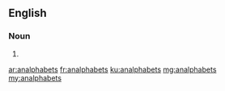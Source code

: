 ==English==

===Noun===
{{head|en}}

# {{plural of|analphabet}}

[[ar:analphabets]]
[[fr:analphabets]]
[[ku:analphabets]]
[[mg:analphabets]]
[[my:analphabets]]